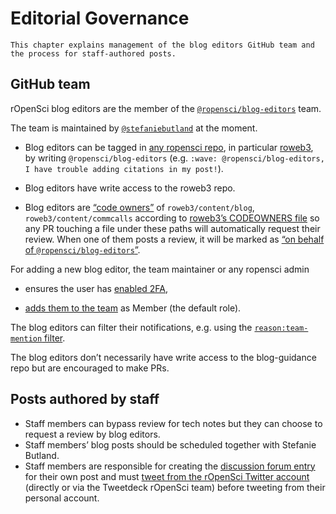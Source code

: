 # Editorial Governance {#editormeta}

```block
This chapter explains management of the blog editors GitHub team and the process for staff-authored posts.
```

## GitHub team

rOpenSci blog editors are the member of the [`@ropensci/blog-editors`](https://github.com/orgs/ropensci/teams/blog-editors) team.

The team is maintained by [`@stefaniebutland`](https://github.com/stefaniebutland) at the moment.

* Blog editors can be tagged in [any ropensci repo](https://github.com/ropensci/), in particular [roweb3](https://github.com/ropensci/roweb3/), by writing `@ropensci/blog-editors` (e.g. `:wave: @ropensci/blog-editors, I have trouble adding citations in my post!`).

* Blog editors have write access to the roweb3 repo.

* Blog editors are ["code owners"](https://github.com/ropensci/roweb3/blob/master/.github/CODEOWNERS) of `roweb3/content/blog`, `roweb3/content/commcalls` according to [roweb3's CODEOWNERS file ](https://github.com/ropensci/roweb3/blob/master/.github/CODEOWNERS) so any PR touching a file under these paths will automatically request their review. When one of them posts a review, it will be marked as ["on behalf of `@ropensci/blog-editors`"](https://github.com/ropensci/roweb3/pull/619#issuecomment-589680666).

For adding a new blog editor, the team maintainer or any ropensci admin

* ensures the user has [enabled 2FA](https://help.github.com/en/github/authenticating-to-github/securing-your-account-with-two-factor-authentication-2fa),

* [adds them to the team](https://github.com/orgs/ropensci/teams/blog-editors/members) as Member (the default role).

The blog editors can filter their notifications, e.g. using the [`reason:team-mention` filter](https://github.com/notifications/beta?query=reason%3Ateam-mention).

The blog editors don't necessarily have write access to the blog-guidance repo but are encouraged to make PRs.

## Posts authored by staff

* Staff members can bypass review for tech notes but they can choose to request a review by blog editors.
* Staff members' blog posts should be scheduled together with Stefanie Butland.
* Staff members are responsible for creating the [discussion forum entry](#publish) for their own post and must [tweet from the rOpenSci Twitter account](#tweetpromo) (directly or via the Tweetdeck rOpenSci team) before tweeting from their personal account.

